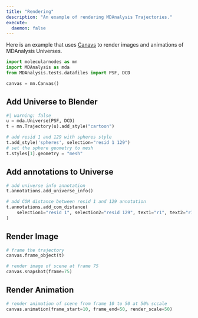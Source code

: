 ```yaml
---
title: "Rendering"
description: "An example of rendering MDAnalysis Trajectories."
execute:
  daemon: false
---
```


Here is an example that uses [Canavs](../api/canvas.html) to render images and animations of MDAnalysis Universes.


```python
import molecularnodes as mn
import MDAnalysis as mda
from MDAnalysis.tests.datafiles import PSF, DCD

canvas = mn.Canvas()
```

## Add Universe to Blender

```python
#| warning: false
u = mda.Universe(PSF, DCD)
t = mn.Trajectory(u).add_style("cartoon")

# add resid 1 and 129 with spheres style
t.add_style('spheres', selection="resid 1 129")
# set the sphere geometry to mesh
t.styles[1].geometry = "mesh"
```

## Add annotations to Universe

```python
# add universe info annotation
t.annotations.add_universe_info()

# add COM distance between resid 1 and 129 annotation
t.annotations.add_com_distance(
    selection1="resid 1", selection2="resid 129", text1="r1", text2="r129"
)
```

## Render Image

```python
# frame the trajectory
canvas.frame_object(t)

# render image of scene at frame 75
canvas.snapshot(frame=75)
```

## Render Animation

```python
# render animation of scene from frame 10 to 50 at 50% sccale
canvas.animation(frame_start=10, frame_end=50, render_scale=50)
```

